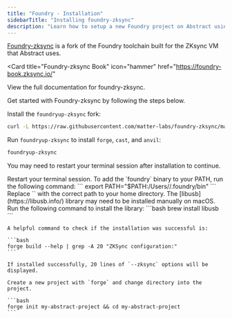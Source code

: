 ```yaml
---
title: "Foundry - Installation"
sidebarTitle: "Installing foundry-zksync"
description: "Learn how to setup a new Foundry project on Abstract using foundry-zksync."
---
```


[Foundry-zksync](https://foundry-book.zksync.io/) is a fork of the Foundry toolchain built for the ZKsync VM that Abstract uses.

<Card
  title="Foundry-zksync Book"
  icon="hammer"
  href="https://foundry-book.zksync.io/"
>
  View the full documentation for foundry-zksync.
</Card>

Get started with Foundry-zksync by following the steps below.

<Steps>
  <Step title="Install foundry-zksync">

Install the `foundryup-zksync` fork:

```bash
curl -L https://raw.githubusercontent.com/matter-labs/foundry-zksync/main/install-foundry-zksync | bash
```

Run `foundryup-zksync` to install `forge`, `cast`, and `anvil`:

```bash
foundryup-zksync
```

You may need to restart your terminal session after installation to continue.

  <Accordion title="Common installation issues" icon="circle-exclamation">
    <AccordionGroup>
        <Accordion title="foundryup-zksync: command not found">
          Restart your terminal session.
        </Accordion>
        <Accordion title="Could not detect shell">
        To add the `foundry` binary to your PATH, run the following command:
        ```
        export PATH="$PATH:/Users/<your-username-here>/.foundry/bin"
        ```
        Replace `<your-username-here>` with the correct path to your home directory.
        </Accordion>
        <Accordion title="Library not loaded: libusb" >
        The [libusb](https://libusb.info/) library may need to be installed manually on macOS.
        Run the following command to install the library:
        ```bash
        brew install libusb
        ```
        </Accordion>
    </AccordionGroup>
  </Accordion>
  </Step>

  <Step title="Verify installation">

    A helpful command to check if the installation was successful is:

    ```bash
    forge build --help | grep -A 20 "ZKSync configuration:"
    ```

    If installed successfully, 20 lines of `--zksync` options will be displayed.

  </Step>
  <Step title="Create a new project">

    Create a new project with `forge` and change directory into the project.

    ```bash
    forge init my-abstract-project && cd my-abstract-project
    ```

  </Step>
</Steps>
